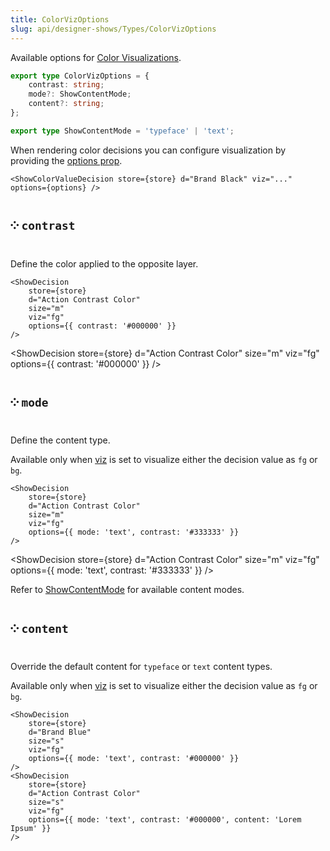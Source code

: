 ```yaml
---
title: ColorVizOptions
slug: api/designer-shows/Types/ColorVizOptions
---
```





Available options for [Color Visualizations](/api/designer-shows/Types/ColorVizName).

```ts
export type ColorVizOptions = {
    contrast: string;
    mode?: ShowContentMode;
    content?: string;
};

export type ShowContentMode = 'typeface' | 'text';
```

When rendering color decisions you can configure visualization by
providing the [options prop](/integrations/Astro/Props#-options-optional-object).

```mdx
<ShowColorValueDecision store={store} d="Brand Black" viz="..." options={options} />
```

## ༶ `contrast`

Define the color applied to the opposite layer.

```mdx
<ShowDecision
    store={store}
    d="Action Contrast Color"
    size="m"
    viz="fg"
    options={{ contrast: '#000000' }}
/>
```

<ShowDecision
    store={store}
    d="Action Contrast Color"
    size="m"
    viz="fg"
    options={{ contrast: '#000000' }}
/>

## ༶ `mode`

Define the content type.

Available only when [viz](/api/designer-shows/Types/ColorVizName) is set to visualize
either the decision value as `fg` or ` bg`.

```mdx
<ShowDecision
    store={store}
    d="Action Contrast Color"
    size="m"
    viz="fg"
    options={{ mode: 'text', contrast: '#333333' }}
/>
```

<ShowDecision
    store={store}
    d="Action Contrast Color"
    size="m"
    viz="fg"
    options={{ mode: 'text', contrast: '#333333' }}
/>

Refer to [ShowContentMode](/api/designer-shows/Types/ShowContentMode/) for available content modes.

## ༶ `content`

Override the default content for `typeface` or `text` content types.

Available only when [viz](/api/designer-shows/Types/ColorVizName) is set to visualize
either the decision value as `fg` or ` bg`.

```mdx
<ShowDecision
    store={store}
    d="Brand Blue"
    size="s"
    viz="fg"
    options={{ mode: 'text', contrast: '#000000' }}
/>
<ShowDecision
    store={store}
    d="Action Contrast Color"
    size="s"
    viz="fg"
    options={{ mode: 'text', contrast: '#000000', content: 'Lorem Ipsum' }}
/>
```

<LayoutGrid>
    <ShowDecision
        store={store}
        d="Brand Blue"
        size="s"
        viz="fg"
        options={{ mode: 'typeface', contrast: '#000000', content: 'Aa' }}
    />
    <ShowDecision
        store={store}
        d="Action Contrast Color"
        size="s"
        viz="fg"
        options={{ mode: 'text', contrast: '#000000', content: 'Lorem Ipsum' }}
    />
</LayoutGrid>

